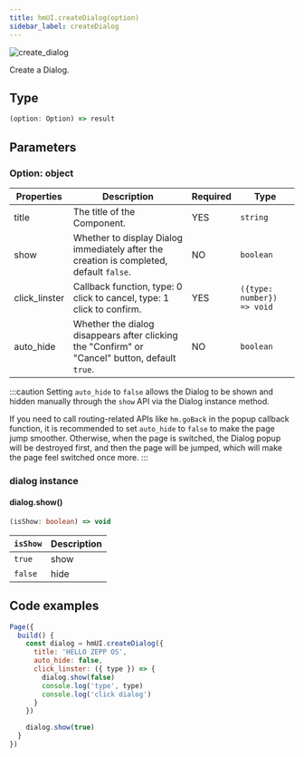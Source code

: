 ```yaml
---
title: hmUI.createDialog(option)
sidebar_label: createDialog
---
```


![create_dialog](/img/api/create_dialog.jpg)

Create a Dialog.

## Type

```ts
(option: Option) => result
```

## Parameters

### Option: object

| Properties    | Description                                                                                    | Required | Type                       |
| ------------- | ---------------------------------------------------------------------------------------------- | -------- | -------------------------- |
| title         | The title of the Component.                                                                    | YES      | `string`                   |
| show          | Whether to display Dialog immediately after the creation is completed, default `false`.         | NO       | `boolean`                  |
| click_linster | Callback function, type: 0 click to cancel, type: 1 click to confirm.                          | YES      | `({type: number}) => void` |
| auto_hide     | Whether the dialog disappears after clicking the "Confirm" or "Cancel" button, default `true`. | NO       | `boolean`                  |

:::caution
Setting `auto_hide` to `false` allows the Dialog to be shown and hidden manually through the `show` API via the Dialog instance method.

If you need to call routing-related APIs like `hm.goBack` in the popup callback function, it is recommended to set `auto_hide` to `false` to make the page jump smoother. Otherwise, when the page is switched, the Dialog popup will be destroyed first, and then the page will be jumped, which will make the page feel switched once more.
:::

### dialog instance

#### dialog.show()

```ts
(isShow: boolean) => void
```

| `isShow` | Description |
| -------- | ----------- |
| `true`   | show        |
| `false`  | hide        |

## Code examples

```js
Page({
  build() {
    const dialog = hmUI.createDialog({
      title: 'HELLO ZEPP OS',
      auto_hide: false,
      click_linster: ({ type }) => {
        dialog.show(false)
        console.log('type', type)
        console.log('click dialog')
      }
    })

    dialog.show(true)
  }
})
```
